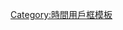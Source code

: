 {{User GMT|-11}}<includeonly>[[Category:UTC-11區維基人|{{PAGENAME}}]]</includeonly><noinclude>
[[Category:時間用戶框模板]]
</noinclude>